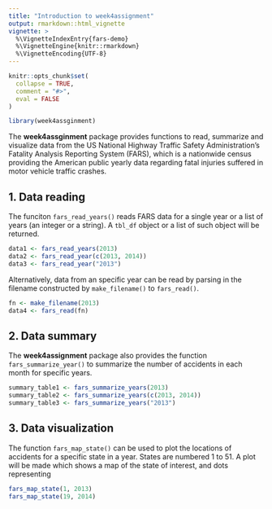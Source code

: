 ```yaml
---
title: "Introduction to week4assignment"
output: rmarkdown::html_vignette
vignette: >
  %\VignetteIndexEntry{fars-demo}
  %\VignetteEngine{knitr::rmarkdown}
  %\VignetteEncoding{UTF-8}
---
```


```r
knitr::opts_chunk$set(
  collapse = TRUE,
  comment = "#>", 
  eval = FALSE
)
```

```r
library(week4assginment)
```

The __week4assginment__ package provides functions to read, summarize and visualize data from the US National Highway Traffic Safety Administration's Fatality Analysis Reporting System (FARS), which is a nationwide census providing the American public yearly data regarding fatal injuries suffered in motor vehicle traffic crashes. 

## 1. Data reading 

The funciton `fars_read_years()` reads FARS data for a single year or a list of years (an integer or a string). A `tbl_df` object or a list of such object will be returned. 

```r
data1 <- fars_read_years(2013)
data2 <- fars_read_year(c(2013, 2014))
data3 <- fars_read_year("2013")
```

Alternatively, data from an specific year can be read by parsing in the filename constructed by `make_filename()` to `fars_read()`. 

```r
fn <- make_filename(2013)
data4 <- fars_read(fn)
```

## 2. Data summary 

The __week4assignment__ package also provides the function `fars_summarize_year()` to summarize the number of accidents in each month for specific years. 

```r
summary_table1 <- fars_summarize_years(2013)
summary_table2 <- fars_summarize_years(c(2013, 2014))
summary_table3 <- fars_summarize_years("2013")
```

## 3. Data visualization 
The function `fars_map_state()` can be used to plot the locations of accidents for a specific state in a year. States are numbered 1 to 51. A plot will be made which shows a map of the state of interest, and dots representing 

```r
fars_map_state(1, 2013)
fars_map_state(19, 2014)
```
